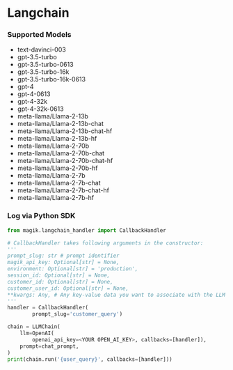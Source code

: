 # Langchain

### Supported Models

- text-davinci-003
- gpt-3.5-turbo
- gpt-3.5-turbo-0613
- gpt-3.5-turbo-16k
- gpt-3.5-turbo-16k-0613
- gpt-4
- gpt-4-0613
- gpt-4-32k
- gpt-4-32k-0613
- meta-llama/Llama-2-13b
- meta-llama/Llama-2-13b-chat
- meta-llama/Llama-2-13b-chat-hf
- meta-llama/Llama-2-13b-hf
- meta-llama/Llama-2-70b
- meta-llama/Llama-2-70b-chat
- meta-llama/Llama-2-70b-chat-hf
- meta-llama/Llama-2-70b-hf
- meta-llama/Llama-2-7b
- meta-llama/Llama-2-7b-chat
- meta-llama/Llama-2-7b-chat-hf
- meta-llama/Llama-2-7b-hf

### Log via Python SDK

```python
from magik.langchain_handler import CallbackHandler

# CallbackHandler takes following arguments in the constructor:
'''
prompt_slug: str # prompt identifier
magik_api_key: Optional[str] = None,
environment: Optional[str] = 'production',
session_id: Optional[str] = None,
customer_id: Optional[str] = None,
customer_user_id: Optional[str] = None,
**kwargs: Any, # Any key-value data you want to associate with the LLM calls in a chain
'''
handler = CallbackHandler(
        prompt_slug='customer_query')

chain = LLMChain(
    llm=OpenAI(
        openai_api_key=<YOUR OPEN_AI_KEY>, callbacks=[handler]),
    prompt=chat_prompt,
)
print(chain.run('{user_query}', callbacks=[handler]))
```
